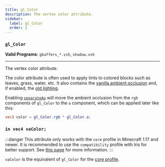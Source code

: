 ```yaml
---
title: gl_Color
description: The vertex color attribute.
sidebar:
  label: gl_Color
  order: 2
---
```


### `gl_Color`

**Valid Programs**: `gbuffers_*.vsh`, `shadow.vsh`

---

The vertex color attribute.

The color attribute is often used to apply tints to colored blocks such as leaves, grass, water, etc. It also contains the [vanilla ambient occlusion](/current/reference/constants/ambientocclusionlevel/) and, if enabled, the [old lighting](/current/reference/shadersproperties/features/#oldlighting).

Enabling [`separateAo`](/current/reference/shadersproperties/features/#separateao) will move the ambient occlusion from the `rgb` components of `gl_Color` to the `a` component, which can be applied later like this:

```glsl
vec3 color = gl_Color.rgb * gl_Color.a;
```

### `in vec4 vaColor;`

:::danger
This attribute only works with the `core` profile in Minecraft 1.17 and newer. It is recommended to use the `compatibility` profile with Iris for better support. See [this page](/current/how-to/compatibility_vs_core) for more information.
:::

`vaColor` is the equivalent of `gl_Color` for the [core profile](/current/how-to/compatibility_vs_core/).
